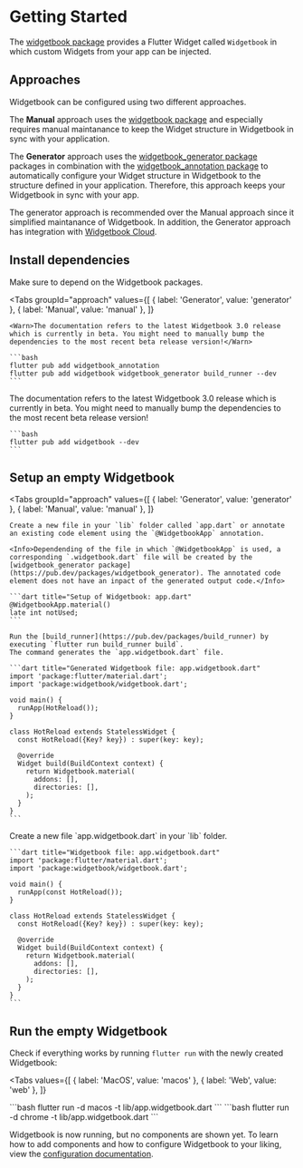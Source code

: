 # Getting Started

The [widgetbook package](https://pub.dev/packages/widgetbook) provides a Flutter Widget called `Widgetbook` in which custom Widgets from your app can be injected.

## Approaches

Widgetbook can be configured using two different approaches. 

The **Manual** approach uses the [widgetbook package](https://pub.dev/packages/widgetbook) and especially requires manual maintanance to keep the Widget structure in Widgetbook in sync with your application. 

The **Generator** approach uses the [widgetbook_generator package](https://pub.dev/packages/widgetbook_generator) packages in combination with the [widgetbook_annotation package](https://pub.dev/packages/widgetbook_annotation) to automatically configure your Widget structure in Widgetbook to the structure defined in your application. Therefore, this approach keeps your Widgetbook in sync with your app.

<Info>The generator approach is recommended over the Manual approach since it simplified maintanance of Widgetbook. In addition, the Generator approach has integration with [Widgetbook Cloud](/widgetbook-cloud/overview).</Info>

## Install dependencies

Make sure to depend on the Widgetbook packages.

<Tabs
  groupId="approach"
  values={[
    { label: 'Generator', value: 'generator' },
    { label: 'Manual', value: 'manual' },
  ]}
>
  <TabItem value="generator">

    <Warn>The documentation refers to the latest Widgetbook 3.0 release which is currently in beta. You might need to manually bump the dependencies to the most recent beta release version!</Warn>

    ```bash
    flutter pub add widgetbook_annotation
    flutter pub add widgetbook widgetbook_generator build_runner --dev
    ```
  </TabItem>
  <TabItem value="manual">
    <Warn>The documentation refers to the latest Widgetbook 3.0 release which is currently in beta. You might need to manually bump the dependencies to the most recent beta release version!</Warn>
    
    ```bash
    flutter pub add widgetbook --dev
    ```
  </TabItem>
</Tabs>

## Setup an empty Widgetbook

<Tabs
  groupId="approach"
  values={[
    { label: 'Generator', value: 'generator' },
    { label: 'Manual', value: 'manual' },
  ]}
>
  <TabItem value="generator">

    Create a new file in your `lib` folder called `app.dart` or annotate an existing code element using the `@WidgetbookApp` annotation. 

    <Info>Dependending of the file in which `@WidgetbookApp` is used, a corresponding `.widgetbook.dart` file will be created by the [widgetbook_generator package](https://pub.dev/packages/widgetbook_generator). The annotated code element does not have an inpact of the generated output code.</Info>

    ```dart title="Setup of Widgetbook: app.dart"
    @WidgetbookApp.material()
    late int notUsed;
    ```

    Run the [build_runner](https://pub.dev/packages/build_runner) by executing `flutter run build_runner build`.
    The command generates the `app.widgetbook.dart` file. 

    ```dart title="Generated Widgetbook file: app.widgetbook.dart"
    import 'package:flutter/material.dart';
    import 'package:widgetbook/widgetbook.dart';

    void main() {
      runApp(HotReload());
    }

    class HotReload extends StatelessWidget {
      const HotReload({Key? key}) : super(key: key);

      @override
      Widget build(BuildContext context) {
        return Widgetbook.material(
          addons: [],
          directories: [],
        );
      }
    }
    ```

  </TabItem>
  <TabItem value="manual">
    Create a new file `app.widgetbook.dart` in your `lib` folder.

    ```dart title="Widgetbook file: app.widgetbook.dart"
    import 'package:flutter/material.dart';
    import 'package:widgetbook/widgetbook.dart';

    void main() {
      runApp(const HotReload());
    }

    class HotReload extends StatelessWidget {
      const HotReload({Key? key}) : super(key: key);

      @override
      Widget build(BuildContext context) {
        return Widgetbook.material(
          addons: [],
          directories: [],
        );
      }
    }
    ```
  </TabItem>
</Tabs>

## Run the empty Widgetbook

Check if everything works by running `flutter run` with the newly created Widgetbook:

<Tabs
  values={[
    { label: 'MacOS', value: 'macos' },
    { label: 'Web', value: 'web' },
  ]}
>
  <TabItem value="macos">
    ```bash
    flutter run -d macos -t lib/app.widgetbook.dart
    ```
  </TabItem>
  <TabItem value="web">
    ```bash
    flutter run -d chrome -t lib/app.widgetbook.dart
    ```
  </TabItem>
</Tabs>

<Success>Widgetbook is now running, but no components are shown yet. To learn how to add components and how to configure Widgetbook to your liking, view the [configuration documentation](/getting-started/configuration).</Success>